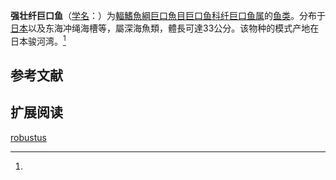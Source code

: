 {{Speciesbox
| name = 强壮纤巨口鱼
| status = NE
| status_system = IUCN3.1
| image = 
| genus = Leptostomias
| species = robustus
| authority = Imai, 1941<ref name='id5483'>{{cite web| url =http://www.bioinfo.cn/db05/BjdwSpecies.php?action=view&id=5483| title =强壮纤巨口鱼| work =中国动物物种编目数据库| publisher =中国科学院微生物研究所| author =中国科学院动物研究所| accessdate =2009-04-11| deadurl =yes| archiveurl =https://web.archive.org/web/20160305004440/http://www.bioinfo.cn/db05/BjdwSpecies.php?action=view&id=5483| archivedate =2016-03-05}}</ref>
}}

'''强壮纤巨口鱼'''（[[学名|学名]]：{{lang|la|''Leptostomias robustus''}}）为[[輻鰭魚綱|輻鰭魚綱]][[巨口魚目|巨口魚目]][[巨口鱼科|巨口鱼科]][[纤巨口鱼属|纤巨口鱼属]]的[[鱼类|鱼类]]。分布于[[日本|日本]]以及东海冲绳海槽等，屬深海魚類，體長可達33公分。该物种的模式产地在日本骏河湾。<ref name='id5483'/>

== 参考文献 ==
{{reflist}}

== 扩展阅读 ==
{{refbegin}}
{{wikispecies-inline|Leptostomias robustus|强壮纤巨口鱼}}
{{refend}}
{{Taxonbar|from=Q1038700}}

[[Category:纤巨口鱼属|robustus]]